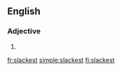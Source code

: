 ==English==

===Adjective===
{{head|en|adjective superlative form}}

# {{en-superlative of|slack}}

[[fr:slackest]]
[[simple:slackest]]
[[fi:slackest]]